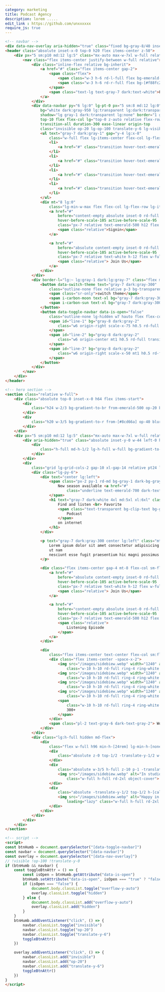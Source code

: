 ```yaml
---
category: marketing
title: Podcast Agency
description: lorem .....
edit_link : https://github.com/unxxxxxx
require_js: true
---
```


```html
<!-- navbar -->
<div data-nav-overlay aria-hidden="true" class="fixed bg-gray-8/40 inset-0 z-30 hidden lg:hidden"></div>
<header class="absolute inset-x-0 top-0 h20 flex items-center z-50">
    <div px="5 sm:p10 md:12 lg:5" class="mx-auto max-w-7xl w-full relative z-50">
        <nav class="flex items-center justify-between w-full relative">
            <div class="inline-flex relative bg-inherit">
                <a href="#" class="flex items-center gap-2">
                    <span class="flex">
                        <span class="w-3 h-6 rd-l-full flex bg-emerald-500"></span>
                        <span class="w-3 h-6 rd-r-full flex bg-[#f88fc2] mt-2"></span>
                    </span>
                    <span class="text-lg text-gray-7 dark:text-white">Podux</span>
                </a>
            </div>
            <div data-navbar py="6 lg:0" lg-pt-0 px="5 sm:8 md:12 lg:0"
                bg="white dark:gray-950 lg:transparent lg:dark:transparent"
                shadow="lg gray-1 dark:transparent lg:none" border="1 gray-2 dark:gray-7 lg:none" absolute
                top-10 flex flex-col lg="top-0 z-auto relative flex-row justify-between" rd="xl lg:none" w-full
                transition-all duration-300 ease-linear origin-top
                class="invisible op-20 lg-op-100 translate-y-6 lg-visible lg-translate-y-0">
                <ul text="gray-7 dark:gray-1" gap="y-4 lg:x-8"
                    class="w-full flex lg-items-center flex-col lg-flex-row lg-w-full lg-justify-center">
                    <li>
                        <a href="#" class="transition hover-text-emerald-500 ease-linear">Podcast</a>
                    </li>
                    <li>
                        <a href="#" class="transition hover-text-emerald-500 ease-linear">Solution</a>
                    </li>
                    <li>
                        <a href="#" class="transition hover-text-emerald-500 ease-linear">Blog</a>
                    </li>
                    <li>
                        <a href="#" class="transition hover-text-emerald-500 ease-linear">About</a>
                    </li>
                </ul>
                <div mt="8 lg:0"
                    class="lg-min-w-max flex flex-col lg-flex-row lg-items-center gap-4 w-full sm-w-max">
                    <a href="#"
                        before="content-empty absolute inset-0 rd-full  bg-emerald-500/5 dark:bg-emerald-500/10 transition-transform ease-linear"
                        hover-before-scale-105 active-before-scale-95
                        class="px-7 relative text-emerald-500 h12 flex w-full sm-w-max justify-center items-center">
                        <span class="relative">Signin</span>
                    </a>

                    <a href="#"
                        before="absolute content-empty inset-0 rd-full bg-emerald-500 transition-transform ease-linear"
                        hover-before-scale-105 active-before-scale-95
                        class="px-7 relative text-white h-12 flex w-full sm-w-max justify-center items-center">
                        <span class="relative"> Join Us</span>
                    </a>
                </div>
            </div>
            <div border-l="lg:~ lg:gray-1 dark:lg:gray-7" class="flex ml-2 pl-2 min-w-max items-center gap-x-3">
                <button data-switch-theme text="gray-7 dark:gray-300"
                    class="outline-none flex relative p-3 bg-transparent">
                    <span class="sr-only">switch theme</span>
                    <span i-carbon-moon text-xl bg="gray-7 dark:gray-300" hidden dark-flex></span>
                    <span i-carbon-sun text-xl bg="gray-7 dark:gray-300" flex dark-hidden></span>
                </button>
                <button data-toggle-navbar data-is-open="false"
                    class="outline-none lg-hidden w7 hauto flex flex-col relative bg-transparent">
                    <span id="line-1" bg="gray-8 dark:gray-2"
                        class="w6 origin-right scale-x-75 h0.5 rd-full transition-all duration-300 ease-linear">
                    </span>
                    <span id="line-2" bg="gray-8 dark:gray-2"
                        class="w6 origin-center mt1 h0.5 rd-full transition-all duration-300 ease-linear">
                    </span>
                    <span id="line-3" bg="gray-8 dark:gray-2"
                        class="w6 origin-right scale-x-50 mt1 h0.5 rd-full transition-all duration-300 ease-linear">
                    </span>
                </button>
            </div>
        </nav>
    </div>
</header>

<!-- hero section -->
<section class="relative w-full">
    <div class="absolute top-0 inset-x-0 h64 flex items-start">
        <div
            class="h24 w-2/3 bg-gradient-to-br from-emerald-500 op-20 blur-2xl dark-from-[#570cac] dark-invisible dark-op-40">
        </div>
        <div
            class="h20 w-3/5 bg-gradient-to-r from-[#8cd66a] op-40 blur-2xl dark-from-[#670ccf] dark-op-40">
        </div>
    </div>
    <div px="5 sm:p10 md:12 lg:5" class="mx-auto max-w-7xl w-full relative"><!--[-->
        <div aria-hidden="true" class="absolute inset-y-0 w-44 left-0 hidden dark-flex">
            <div
                class="h-full md-h-1/2 lg-h-full w-full bg-gradient-to-tr op-40 dark-blur-2xl dark-from-[#570cac] dark-op-20">
            </div>
        </div>
        <div
            class="grid lg-grid-cols-2 gap-10 xl-gap-14 relative pt24 lg-max-w-none max-w-2xl md-max-w-4xl mx-auto">
            <div class="lg-py-6">
                <div text="center lg:left">
                    <span class="px-2 py-1 rd-md bg-gray-1 dark-bg-gray-8 text-emerald-500">
                        New season available <a href="#"
                            class="underline text-emerald-700 dark-text-emerald-400 font-semibold">here</a>
                    </span>
                    <h1 text="gray-7 dark:white 4xl md:5xl xl:6xl" class="pt-8 font-bold">
                        Find and listen <br> Favorite
                        <span class="text-transparent bg-clip-text bg-gradient-to-br from-emerald-500 to-[#8cd66a]">
                            Podcast
                        </span>
                        on internet
                    </h1>
                </div>

                <p text="gray-7 dark:gray-300 center lg:left" class="mt-8 mx-auto max-w-lg lg-max-w-md lg-mx-0">
                    Lorem ipsum dolor sit amet consectetur adipisicing elit. Illum, beatae omnis ipsa magnam neque
                    ut nam
                    nesciunt esse fugit praesentium hic magni possimus illo consequatur.
                </p>

                <div class="flex items-center gap-4 mt-8 flex-col sm-flex-row sm-w-max sm-mx-auto lg-mx-0">
                    <a href="#"
                        before="absolute content-empty inset-0 rd-full bg-emerald-500 transition-transform ease-linear"
                        hover-before-scale-105 active-before-scale-95
                        class="px-7 relative text-white h-12 flex w-full sm-w-max justify-center items-center">
                        <span class="relative"> Join Us</span>
                    </a>

                    <a href="#"
                        before="content-empty absolute inset-0 rd-full  bg-emerald-500/5 dark:bg-emerald-500/10 transition-transform ease-linear"
                        hover-before-scale-105 active-before-scale-95
                        class="px-7 relative text-emerald-500 h12 flex w-full sm-w-max justify-center items-center">
                        <span class="relative">
                            Listening Episode
                        </span>
                    </a>
                </div>

                <div
                    class="flex items-center text-center flex-col sm:flex-row gap-4 sm:gap-0 mt-8 w-max mx-auto lg:mx-0">
                    <div class="flex items-center -space-x-2">
                        <img src="/images/sidebiew.webp" width="1240" alt="avatar"
                            class="w-10 h-10 rd-full ring-4 ring-white dark-ring-gray-950 object-cover">
                        <img src="/images/sidebiew.webp" width="1240" alt="avatar"
                            class="w-10 h-10 rd-full ring-4 ring-white dark-ring-gray-950 object-cover">
                        <img src="/images/sidebiew.webp" width="1240" alt="avatar"
                            class="w-10 h-10 rd-full ring-4 ring-white dark-ring-gray-950 object-cover">
                        <img src="/images/sidebiew.webp" width="1240" alt="avatar"
                            class="w-10 h-10 rd-full ring-4 ring-white dark-ring-gray-950 object-cover">
                        <span
                            class="w-10 h-10 rd-full ring-4 ring-white dark-ring-gray-950 bg-gray-2 dark-bg-gray-7 text-xs text-gray-7 dark-text-gray-300 flex items-center justify-center">
                            300+
                        </span>
                    </div>
                    <span class="pl-2 text-gray-6 dark-text-gray-2"> WordWide listners </span>
                </div>
            </div>
            <div class="lg:h-full hidden md-flex">
                <div
                    class="flex w-full h96 min-h-[24rem] lg-min-h-[none] lg-w-full lg-h-full items-center relative">
                    <div
                        class="absolute z-0 top-1/2 -translate-y-1/2 w-5/6 right-0 h-[calc(80%+20px)] bg-gradient-to-tr op-25 from-emerald-500 to-pink-300 dark-from-[#570cac] dark-to-emerald-500 blur-2xl">
                    </div>
                    <div
                        class="absolute w-3/5 h-full z-10 p-1 -translate-y-1/2 top-1/2 right-3 rd-3xl bg-whitee dark-bg-gray-950  shadow-lg shadow-gray-1 dark-shadow-transparent  border border-gray-2 dark-border-gray-7">
                        <img src="/images/sidebiew.webp" alt="In studio" width="500" height="auto" loading="lazy"
                            class="w-full h-full rd-2xl object-cover">
                    </div>
                    <div
                        class="absolute -translate-y-1/2 top-1/2 h-[calc(80%-2rem)] w-[calc(40%-20px)] p-1 rd-3xl bg-white dark-bg-gray-950  shadow-lg shadow-gray-1 dark-shadow-transparent  border border-gray-2 dark-border-gray-7">
                        <img src="/images/sidebiew.webp" alt="Happy in studio" width="200" height="auto"
                            loading="lazy" class="w-full h-full rd-2xl object-cover">
                    </div>
                </div>
            </div>
        </div>
    </div>
</section>

<!-- script -->
<script>
const btnHumb = document.querySelector("[data-toggle-navbar]")
const navbar = document.querySelector("[data-navbar]")
const overlay = document.querySelector("[data-nav-overlay]")
// !visible !op-100 !translate-y-0
if (btnHumb && navbar) {
    const toggleBtnAttr = () => {
        const isOpen = btnHumb.getAttribute("data-is-open")
        btnHumb.setAttribute("data-is-open", isOpen === "true" ? "false" : "true")
        if (isOpen === "false") {
            document.body.classList.toggle("overflow-y-auto")
            overlay.classList.toggle("hidden")
        } else {
            document.body.classList.add("overflow-y-auto")
            overlay.classList.add("hidden")
        }
    }
    btnHumb.addEventListener("click", () => {
        navbar.classList.toggle("invisible")
        navbar.classList.toggle("op-20")
        navbar.classList.toggle("translate-y-6")
        toggleBtnAttr()
    })

    overlay.addEventListener("click", () => {
        navbar.classList.add("invisible")
        navbar.classList.add("op-20")
        navbar.classList.add("translate-y-6")
        toggleBtnAttr()
    })
}
</script>
```